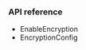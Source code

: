 <PlatformWrapper platform="unity">

### API reference

-    <Link target="_blank" to="{{global.API_REF_UNITY_ROOT}}/class_irtcengine.html#api_irtcengine_enableencryption">EnableEncryption</Link>
-    <Link target="_blank" to="{{global.API_REF_UNITY_ROOT}}/class_encryptionconfig.html">EncryptionConfig</Link>
    
</PlatformWrapper>